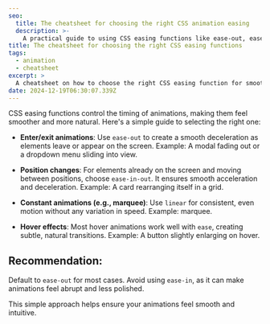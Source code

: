 ```yaml
---
seo:
  title: The cheatsheet for choosing the right CSS animation easing
  description: >-
    A practical guide to using CSS easing functions like ease-out, ease-in-out, linear, and ease for animations and transitions.
title: The cheatsheet for choosing the right CSS easing functions
tags:
  - animation
  - cheatsheet
excerpt: >
  A cheatsheet on how to choose the right CSS easing function for smooth animations, from transitions to hover effects.
date: 2024-12-19T06:30:07.339Z
---
```


CSS easing functions control the timing of animations, making them feel smoother and more natural. Here's a simple guide to selecting the right one:

- **Enter/exit animations**: Use `ease-out` to create a smooth deceleration as elements leave or appear on the screen.
  Example: A modal fading out or a dropdown menu sliding into view.

- **Position changes**: For elements already on the screen and moving between positions, choose `ease-in-out`. It ensures smooth acceleration and deceleration.
  Example: A card rearranging itself in a grid.

- **Constant animations (e.g., marquee)**: Use `linear` for consistent, even motion without any variation in speed.
  Example: marquee.

- **Hover effects**: Most hover animations work well with `ease`, creating subtle, natural transitions.
  Example: A button slightly enlarging on hover.

## Recommendation:

Default to `ease-out` for most cases. Avoid using `ease-in`, as it can make animations feel abrupt and less polished.

This simple approach helps ensure your animations feel smooth and intuitive.